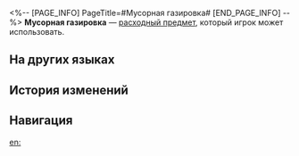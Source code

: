 <%-- [PAGE_INFO]
PageTitle=#Мусорная газировка#
[END_PAGE_INFO] --%>
{{Расходный предмет Инфобокс
|id          = 408423
|Изображения = Предмет Мусорная газировка.png
|Тип         = Расходные предметы HP
|Редкость    = 2
|Эффект      = Восстанавливает выбранному союзнику 24% НР плюс 300 НР.
|Описание    = Напиток, который продаёт (Первопроходец) на корабле «(Лучезарный шпат/Корма Освоения/Таталов/Парящая стрелка часов)». Вдохновлён психоанализом, проведённым Доктором Эдвардом с Первопроходцем.<br />Тот, кто выпьет этот напиток, тут же почувствует «невероятную радость от копания в мусоре». Однако Доктор Эдвард подобрал вкус так, чтобы такой огромный прилив счастья не ошеломлял обычного человека.
|Рецепт      = 
|Источник1   = [[Продавщица закусок]]
|Источник2   = 
|Источник3   = 
}}
{{Описание|''«А-А-А-А-А! ОБОЖАЮ КОПАТЬСЯ В МУСОРЕ! МУСОР - СЧАСТЬЕ! Я ЕСТЬ МУСОР!»''<br />''- Ой, кажется, он слетел с катушек. Что будем делать?''<br />''- Говорил же не использовать оригинальный рецепт. Нужно верить в силу психоанализа!''}}
'''Мусорная газировка''' — [[расходный предмет]], который игрок может использовать.

==На других языках==
{{На других языках
|en   = Trash Sparkling Water
|zhs  = 垃圾气泡水
|zht  = 垃圾氣泡水
|ja   = ゴミソーダ
|ko   = 쓰레기 소다수
|es   = Soda de la basura
|fr   = Eau pétillante des poubelles
|ru   = Мусорная газировка
|th   = น้ำอัดลมขยะ
|vi   = Soda Rác
|de   = Müllsprudelwasser
|id   = Trash Sparkling Water
|pt   = Soda de Lixo
}}

==История изменений==
{{История изменений|3.5}}

==Навигация==
{{Расходные предметы Навбокс}}

[[en:]]